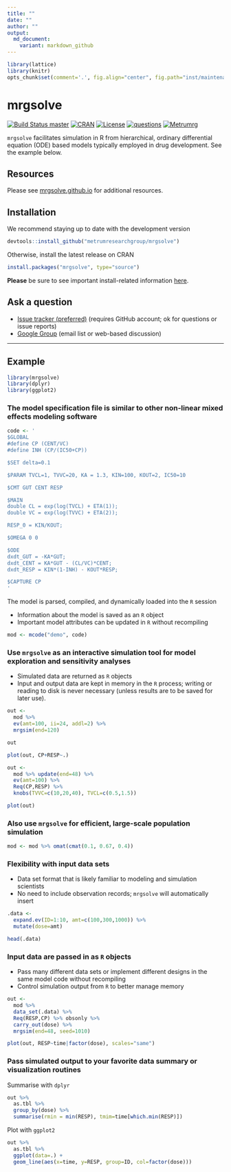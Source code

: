```yaml
---
title: ""
date: ""
author: ""
output:
  md_document:
    variant: markdown_github
---
```



```r
library(lattice)
library(knitr)
opts_chunk$set(comment='.', fig.align="center", fig.path="inst/maintenance/img/README-")

```

# mrgsolve

[![Build Status master](https://travis-ci.org/metrumresearchgroup/mrgsolve.svg?branch=master)](https://travis-ci.org/metrumresearchgroup/mrgsolve.svg?branch=master)
[![CRAN](http://www.r-pkg.org/badges/version/mrgsolve)](https://cran.r-project.org/package=mrgsolve)
[![License](http://img.shields.io/badge/license-GPL%20%28%3E=%202%29-brightgreen.svg?style=flat)](http://www.gnu.org/licenses/gpl-2.0.html) 
[![questions](https://img.shields.io/badge/ask_for-Help-brightgreen.svg)](https://github.com/metrumresearchgroup/mrgsolve/issues)
[![Metrumrg](https://img.shields.io/badge/contact-MetrumRG-brightgreen.svg)](http://metrumrg.com)

`mrgsolve` facilitates simulation in R from hierarchical,
ordinary differential equation (ODE) based models typically
employed in drug development. See the example below.

## Resources
Please see [mrgsolve.github.io](https://mrgsolve.github.io) for additional resources.

## Installation
We recommend staying up to date with the development version
```r
devtools::install_github("metrumresearchgroup/mrgsolve")
```

Otherwise, install the latest release on CRAN
```r
install.packages("mrgsolve", type="source")
```

__Please__ be sure to see important install-related information [here](https://github.com/metrumresearchgroup/mrgsolve/wiki/mrgsolve-Installation).

## Ask a question
  * [Issue tracker (preferred)](https://github.com/metrumresearchgroup/mrgsolve/issues) (requires GitHub account; ok for questions or issue reports)
  * [Google Group](https://groups.google.com/a/metrumrg.com/forum/#!forum/mrgsolve) (email list or web-based discussion)

<hr>

## Example

```r
library(mrgsolve)
library(dplyr)
library(ggplot2)
```



### The model specification file is similar to other non-linear mixed effects modeling software

```r
code <- '
$GLOBAL
#define CP (CENT/VC)
#define INH (CP/(IC50+CP))

$SET delta=0.1

$PARAM TVCL=1, TVVC=20, KA = 1.3, KIN=100, KOUT=2, IC50=10

$CMT GUT CENT RESP

$MAIN
double CL = exp(log(TVCL) + ETA(1));
double VC = exp(log(TVVC) + ETA(2));

RESP_0 = KIN/KOUT;

$OMEGA 0 0

$ODE
dxdt_GUT = -KA*GUT;
dxdt_CENT = KA*GUT - (CL/VC)*CENT;
dxdt_RESP = KIN*(1-INH) - KOUT*RESP;

$CAPTURE CP
'
```


The model is parsed, compiled, and dynamically loaded into the `R` session

  * Information about the model is saved as an `R` object
  * Important model attributes can be updated in `R` without recompiling


```r
mod <- mcode("demo", code)
```


### Use `mrgsolve` as an interactive simulation tool for model exploration and sensitivity analyses
   * Simulated data are returned as `R` objects
   * Input and output data are kept in memory in the `R` process; writing or reading to disk
   is never necessary (unless results are to be saved for later use).

```r
out <- 
  mod %>%
  ev(amt=100, ii=24, addl=2) %>%
  mrgsim(end=120)

out
```



```r
plot(out, CP+RESP~.)
```

```r
out <- 
  mod %>% update(end=48) %>%
  ev(amt=100) %>%
  Req(CP,RESP) %>%
  knobs(TVVC=c(10,20,40), TVCL=c(0.5,1.5))
```



```r
plot(out)
```



### Also use `mrgsolve` for efficient, large-scale population simulation

```r
mod <- mod %>% omat(cmat(0.1, 0.67, 0.4))
```


### Flexibility with input data sets
  * Data set format that is likely familiar to modeling and simulation scientists
  * No need to include observation records; `mrgsolve` will automatically insert

```r
.data <- 
  expand.ev(ID=1:10, amt=c(100,300,1000)) %>%
  mutate(dose=amt)

head(.data)
```


### Input data are passed in as `R` objects
 * Pass many different data sets or implement different designs in the same model code
 without recompiling
 * Control simulation output from `R` to better manage memory

```r
out <- 
  mod %>%
  data_set(.data) %>%
  Req(RESP,CP) %>% obsonly %>%
  carry_out(dose) %>%
  mrgsim(end=48, seed=1010)
```

```r
plot(out, RESP~time|factor(dose), scales="same")
```


### Pass simulated output to your favorite data summary or visualization routines

Summarise with `dplyr`

```r
out %>%
  as.tbl %>%
  group_by(dose) %>%
  summarise(rmin = min(RESP), tmim=time[which.min(RESP)])
```


Plot with `ggplot2`

```r
out %>%
  as.tbl %>%
  ggplot(data=.) +
  geom_line(aes(x=time, y=RESP, group=ID, col=factor(dose)))

```
